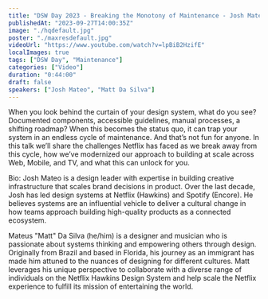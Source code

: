```yaml
---
title: "DSW Day 2023 - Breaking the Monotony of Maintenance - Josh Mateo and Matt Da Silva"
publishedAt: "2023-09-27T14:00:35Z"
image: "./hqdefault.jpg"
poster: "./maxresdefault.jpg"
videoUrl: "https://www.youtube.com/watch?v=lpBiB2HzifE"
localImages: true
tags: ["DSW Day", "Maintenance"]
categories: ["Video"]
duration: "0:44:00"
draft: false
speakers: ["Josh Mateo", "Matt Da Silva"]
---
```


When you look behind the curtain of your design system, what do you see? Documented components, accessible guidelines, manual processes, a shifting roadmap? When this becomes the status quo, it can trap your system in an endless cycle of maintenance. And that’s not fun for anyone. In this talk we’ll share the challenges Netflix has faced as we break away from this cycle, how we’ve modernized our approach to building at scale across Web, Mobile, and TV, and what this can unlock for you.

Bio:
Josh Mateo is a design leader with expertise in building creative infrastructure that scales brand decisions in product. Over the last decade, Josh has led design systems at Netflix (Hawkins) and Spotify (Encore). He believes systems are an influential vehicle to deliver a cultural change in how teams approach building high-quality products as a connected ecosystem.

Mateus "Matt" Da Silva (he/him) is a designer and musician who is passionate about systems thinking and empowering others through design. Originally from Brazil and based in Florida, his journey as an immigrant has made him attuned to the nuances of designing for different cultures. Matt leverages his unique perspective to collaborate with a diverse range of individuals on the Netflix Hawkins Design System and help scale the Netflix experience to fulfill its mission of entertaining the world.
